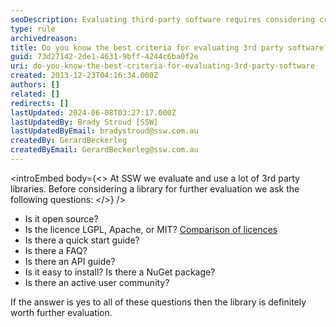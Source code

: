 ```yaml
---
seoDescription: Evaluating third-party software requires considering criteria such as open-source status, compatible licenses, and community support.
type: rule
archivedreason:
title: Do you know the best criteria for evaluating 3rd party software?
guid: 73d27142-2de1-4631-9bff-4244c6ba0f2e
uri: do-you-know-the-best-criteria-for-evaluating-3rd-party-software
created: 2013-12-23T04:16:34.000Z
authors: []
related: []
redirects: []
lastUpdated: 2024-06-08T03:27:17.000Z
lastUpdatedBy: Brady Stroud [SSW]
lastUpdatedByEmail: bradystroud@ssw.com.au
createdBy: GerardBeckerleg
createdByEmail: GerardBeckerleg@ssw.com.au
---
```


<introEmbed
  body={<>
At SSW we evaluate and use a lot of 3rd party libraries. Before considering a library for further evaluation we ask the following questions:
  </>}
/>
- Is it open source?
- Is the licence LGPL, Apache, or MIT? [Comparison of licences](http://en.wikipedia.org/wiki/Comparison_of_free_software_licenses)
- Is there a quick start guide?
- Is there a FAQ?
- Is there an API guide?
- Is it easy to install? Is there a NuGet package?
- Is there an active user community?

If the answer is yes to all of these questions then the library is definitely worth further evaluation.
